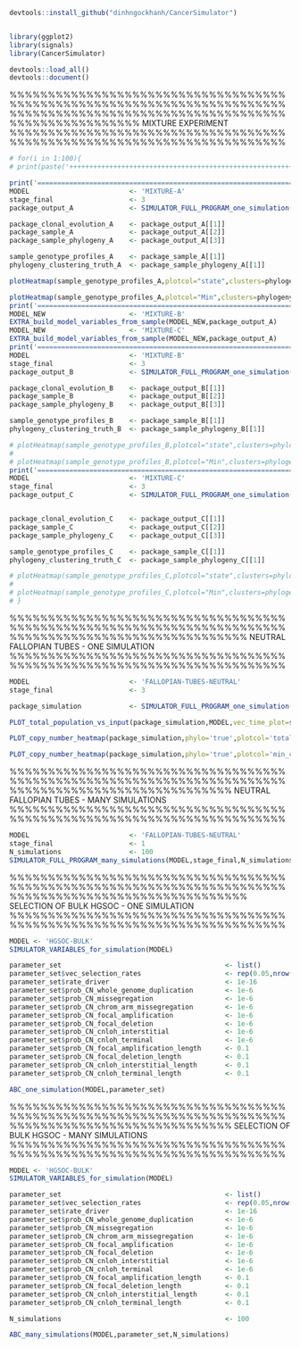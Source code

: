 ```r
devtools::install_github("dinhngockhanh/CancerSimulator")


library(ggplot2)
library(signals)
library(CancerSimulator)

devtools::load_all()
devtools::document()
```

%%%%%%%%%%%%%%%%%%%%%%%%%%%%%%%%%%%%%%%%%%%%%%%%%%%%%%%%%%%%%%%%%%%%%%%%
%%%%%%%%%%%%%%%%%%%%%%%%%%%%%%%%%%%%%%%%%%%%%%%%%%%%% MIXTURE EXPERIMENT
%%%%%%%%%%%%%%%%%%%%%%%%%%%%%%%%%%%%%%%%%%%%%%%%%%%%%%%%%%%%%%%%%%%%%%%%

```r
# for(i in 1:100){
# print(paste('++++++++++++++++++++++++++++++++++++++++++++++++++++++++++++++++++++++++++++++++   SIMULATION ',i,sep=''))

print('================================================================================   PART A')
MODEL                         <- 'MIXTURE-A'
stage_final                   <- 3
package_output_A              <- SIMULATOR_FULL_PROGRAM_one_simulation(MODEL,stage_final)

package_clonal_evolution_A    <- package_output_A[[1]]
package_sample_A              <- package_output_A[[2]]
package_sample_phylogeny_A    <- package_output_A[[3]]

sample_genotype_profiles_A    <- package_sample_A[[1]]
phylogeny_clustering_truth_A  <- package_sample_phylogeny_A[[1]]

plotHeatmap(sample_genotype_profiles_A,plotcol="state",clusters=phylogeny_clustering_truth_A$clustering,tree=phylogeny_clustering_truth_A$tree,reorderclusters=TRUE,plottree=TRUE)

plotHeatmap(sample_genotype_profiles_A,plotcol="Min",clusters=phylogeny_clustering_truth_A$clustering,tree=phylogeny_clustering_truth_A$tree,reorderclusters=TRUE,plottree=TRUE)
print('================================================================================   PREPARE INITIAL STATE FOR EXPERIMENTS B AND C')
MODEL_NEW                     <- 'MIXTURE-B'
EXTRA_build_model_variables_from_sample(MODEL_NEW,package_output_A)
MODEL_NEW                     <- 'MIXTURE-C'
EXTRA_build_model_variables_from_sample(MODEL_NEW,package_output_A)
print('================================================================================   PART B')
MODEL                         <- 'MIXTURE-B'
stage_final                   <- 3
package_output_B              <- SIMULATOR_FULL_PROGRAM_one_simulation(MODEL,stage_final)

package_clonal_evolution_B    <- package_output_B[[1]]
package_sample_B              <- package_output_B[[2]]
package_sample_phylogeny_B    <- package_output_B[[3]]

sample_genotype_profiles_B    <- package_sample_B[[1]]
phylogeny_clustering_truth_B  <- package_sample_phylogeny_B[[1]]

# plotHeatmap(sample_genotype_profiles_B,plotcol="state",clusters=phylogeny_clustering_truth_B$clustering,tree=phylogeny_clustering_truth_B$tree,reorderclusters=TRUE,plottree=TRUE)
#
# plotHeatmap(sample_genotype_profiles_B,plotcol="Min",clusters=phylogeny_clustering_truth_B$clustering,tree=phylogeny_clustering_truth_B$tree,reorderclusters=TRUE,plottree=TRUE)
print('================================================================================   PART C')
MODEL                         <- 'MIXTURE-C'
stage_final                   <- 3
package_output_C              <- SIMULATOR_FULL_PROGRAM_one_simulation(MODEL,stage_final)


package_clonal_evolution_C    <- package_output_C[[1]]
package_sample_C              <- package_output_C[[2]]
package_sample_phylogeny_C    <- package_output_C[[3]]

sample_genotype_profiles_C    <- package_sample_C[[1]]
phylogeny_clustering_truth_C  <- package_sample_phylogeny_C[[1]]

# plotHeatmap(sample_genotype_profiles_C,plotcol="state",clusters=phylogeny_clustering_truth_C$clustering,tree=phylogeny_clustering_truth_C$tree,reorderclusters=TRUE,plottree=TRUE)
#
# plotHeatmap(sample_genotype_profiles_C,plotcol="Min",clusters=phylogeny_clustering_truth_C$clustering,tree=phylogeny_clustering_truth_C$tree,reorderclusters=TRUE,plottree=TRUE)
# }
```



%%%%%%%%%%%%%%%%%%%%%%%%%%%%%%%%%%%%%%%%%%%%%%%%%%%%%%%%%%%%%%%%%%%%%%%%
%%%%%%%%%%%%%%%%%%%%%%%%%%%%%%% NEUTRAL FALLOPIAN TUBES - ONE SIMULATION
%%%%%%%%%%%%%%%%%%%%%%%%%%%%%%%%%%%%%%%%%%%%%%%%%%%%%%%%%%%%%%%%%%%%%%%%

```r
MODEL                         <- 'FALLOPIAN-TUBES-NEUTRAL'
stage_final                   <- 3

package_simulation            <- SIMULATOR_FULL_PROGRAM_one_simulation(MODEL,stage_final)

PLOT_total_population_vs_input(package_simulation,MODEL,vec_time_plot=seq(0,80,by=1),unit='year')

PLOT_copy_number_heatmap(package_simulation,phylo='true',plotcol='total_copy')

PLOT_copy_number_heatmap(package_simulation,phylo='true',plotcol='min_copy')
```

%%%%%%%%%%%%%%%%%%%%%%%%%%%%%%%%%%%%%%%%%%%%%%%%%%%%%%%%%%%%%%%%%%%%%%%%
%%%%%%%%%%%%%%%%%%%%%%%%%%%%% NEUTRAL FALLOPIAN TUBES - MANY SIMULATIONS
%%%%%%%%%%%%%%%%%%%%%%%%%%%%%%%%%%%%%%%%%%%%%%%%%%%%%%%%%%%%%%%%%%%%%%%%

```r
MODEL                         <- 'FALLOPIAN-TUBES-NEUTRAL'
stage_final                   <- 1
N_simulations                 <- 100
SIMULATOR_FULL_PROGRAM_many_simulations(MODEL,stage_final,N_simulations)
```

%%%%%%%%%%%%%%%%%%%%%%%%%%%%%%%%%%%%%%%%%%%%%%%%%%%%%%%%%%%%%%%%%%%%%%%%
%%%%%%%%%%%%%%%%%%%%%%%%%%%%%%% SELECTION OF BULK HGSOC - ONE SIMULATION
%%%%%%%%%%%%%%%%%%%%%%%%%%%%%%%%%%%%%%%%%%%%%%%%%%%%%%%%%%%%%%%%%%%%%%%%

```r
MODEL <- 'HGSOC-BULK'
SIMULATOR_VARIABLES_for_simulation(MODEL)

parameter_set                                         <- list()
parameter_set$vec_selection_rates                     <- rep(0.05,nrow(driver_library))
parameter_set$rate_driver                             <- 1e-16
parameter_set$prob_CN_whole_genome_duplication        <- 1e-6
parameter_set$prob_CN_missegregation                  <- 1e-6
parameter_set$prob_CN_chrom_arm_missegregation        <- 1e-6
parameter_set$prob_CN_focal_amplification             <- 1e-6
parameter_set$prob_CN_focal_deletion                  <- 1e-6
parameter_set$prob_CN_cnloh_interstitial              <- 1e-6
parameter_set$prob_CN_cnloh_terminal                  <- 1e-6
parameter_set$prob_CN_focal_amplification_length      <- 0.1
parameter_set$prob_CN_focal_deletion_length           <- 0.1
parameter_set$prob_CN_cnloh_interstitial_length       <- 0.1
parameter_set$prob_CN_cnloh_terminal_length           <- 0.1

ABC_one_simulation(MODEL,parameter_set)
```

%%%%%%%%%%%%%%%%%%%%%%%%%%%%%%%%%%%%%%%%%%%%%%%%%%%%%%%%%%%%%%%%%%%%%%%%
%%%%%%%%%%%%%%%%%%%%%%%%%%%%% SELECTION OF BULK HGSOC - MANY SIMULATIONS
%%%%%%%%%%%%%%%%%%%%%%%%%%%%%%%%%%%%%%%%%%%%%%%%%%%%%%%%%%%%%%%%%%%%%%%%

```r
MODEL <- 'HGSOC-BULK'
SIMULATOR_VARIABLES_for_simulation(MODEL)

parameter_set                                         <- list()
parameter_set$vec_selection_rates                     <- rep(0.05,nrow(driver_library))
parameter_set$rate_driver                             <- 1e-16
parameter_set$prob_CN_whole_genome_duplication        <- 1e-6
parameter_set$prob_CN_missegregation                  <- 1e-6
parameter_set$prob_CN_chrom_arm_missegregation        <- 1e-6
parameter_set$prob_CN_focal_amplification             <- 1e-6
parameter_set$prob_CN_focal_deletion                  <- 1e-6
parameter_set$prob_CN_cnloh_interstitial              <- 1e-6
parameter_set$prob_CN_cnloh_terminal                  <- 1e-6
parameter_set$prob_CN_focal_amplification_length      <- 0.1
parameter_set$prob_CN_focal_deletion_length           <- 0.1
parameter_set$prob_CN_cnloh_interstitial_length       <- 0.1
parameter_set$prob_CN_cnloh_terminal_length           <- 0.1

N_simulations                                         <- 100

ABC_many_simulations(MODEL,parameter_set,N_simulations)
```
